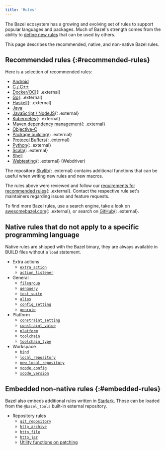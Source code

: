 ```yaml
---
title: 'Rules'
---
```


The Bazel ecosystem has a growing and evolving set of rules to support popular
languages and packages. Much of Bazel's strength comes from the ability to
[define new rules](/versions/7.0.0/extending/concepts) that can be used by others.

This page describes the recommended, native, and non-native Bazel rules.

## Recommended rules {:#recommended-rules}

Here is a selection of recommended rules:

* [Android](/versions/7.0.0/docs/bazel-and-android)
* [C / C++](/versions/7.0.0/docs/bazel-and-cpp)
* [Docker/OCI](https://github.com/bazel-contrib/rules_oci){: .external}
* [Go](https://github.com/bazelbuild/rules_go){: .external}
* [Haskell](https://github.com/tweag/rules_haskell){: .external}
* [Java](/versions/7.0.0/docs/bazel-and-java)
* [JavaScript / NodeJS](https://github.com/bazelbuild/rules_nodejs){: .external}
* [Kubernetes](https://github.com/bazelbuild/rules_k8s){: .external}
* [Maven dependency management](https://github.com/bazelbuild/rules_jvm_external){: .external}
* [Objective-C](/versions/7.0.0/docs/bazel-and-apple)
* [Package building](https://github.com/bazelbuild/rules_pkg){: .external}
* [Protocol Buffers](https://github.com/bazelbuild/rules_proto#protobuf-rules-for-bazel){: .external}
* [Python](https://github.com/bazelbuild/rules_python){: .external}
* [Scala](https://github.com/bazelbuild/rules_scala){: .external}
* [Shell](/versions/7.0.0/reference/be/shell)
* [Webtesting](https://github.com/bazelbuild/rules_webtesting){: .external} (Webdriver)

The repository [Skylib](https://github.com/bazelbuild/bazel-skylib){: .external} contains
additional functions that can be useful when writing new rules and new
macros.

The rules above were reviewed and follow our
[requirements for recommended rules](/versions/7.0.0/community/recommended-rules){: .external}.
Contact the respective rule set's maintainers regarding issues and feature
requests.

To find more Bazel rules, use a search engine, take a look on
[awesomebazel.com](https://awesomebazel.com/){: .external}, or search on
[GitHub](https://github.com/search?o=desc&q=bazel+rules&s=stars&type=Repositories){: .external}.

## Native rules that do not apply to a specific programming language

Native rules are shipped with the Bazel binary, they are always available in
BUILD files without a `load` statement.

* Extra actions
  - [`extra_action`](/versions/7.0.0/reference/be/extra-actions#extra_action)
  - [`action_listener`](/versions/7.0.0/reference/be/extra-actions#action_listener)
* General
  - [`filegroup`](/versions/7.0.0/reference/be/general#filegroup)
  - [`genquery`](/versions/7.0.0/reference/be/general#genquery)
  - [`test_suite`](/versions/7.0.0/reference/be/general#test_suite)
  - [`alias`](/versions/7.0.0/reference/be/general#alias)
  - [`config_setting`](/versions/7.0.0/reference/be/general#config_setting)
  - [`genrule`](/versions/7.0.0/reference/be/general#genrule)
* Platform
  - [`constraint_setting`](/versions/7.0.0/reference/be/platforms-and-toolchains#constraint_setting)
  - [`constraint_value`](/versions/7.0.0/reference/be/platforms-and-toolchains#constraint_value)
  - [`platform`](/versions/7.0.0/reference/be/platforms-and-toolchains#platform)
  - [`toolchain`](/versions/7.0.0/reference/be/platforms-and-toolchains#toolchain)
  - [`toolchain_type`](/versions/7.0.0/reference/be/platforms-and-toolchains#toolchain_type)
* Workspace
  - [`bind`](/versions/7.0.0/reference/be/workspace#bind)
  - [`local_repository`](/versions/7.0.0/reference/be/workspace#local_repository)
  - [`new_local_repository`](/versions/7.0.0/reference/be/workspace#new_local_repository)
  - [`xcode_config`](/versions/7.0.0/reference/be/objective-c#xcode_config)
  - [`xcode_version`](/versions/7.0.0/reference/be/objective-c#xcode_version)

## Embedded non-native rules {:#embedded-rules}

Bazel also embeds additional rules written in [Starlark](/versions/7.0.0/rules/language). Those can be loaded from
the `@bazel_tools` built-in external repository.

* Repository rules
  - [`git_repository`](/versions/7.0.0/rules/lib/repo/git#git_repository)
  - [`http_archive`](/versions/7.0.0/rules/lib/repo/http#http_archive)
  - [`http_file`](/versions/7.0.0/rules/lib/repo/http#http_archive)
  - [`http_jar`](/versions/7.0.0/rules/lib/repo/http#http_jar)
  - [Utility functions on patching](/versions/7.0.0/rules/lib/repo/utils)

